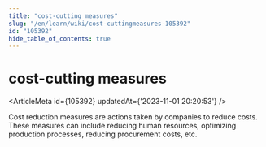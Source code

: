 ```yaml
---
title: "cost-cutting measures"
slug: "/en/learn/wiki/cost-cuttingmeasures-105392"
id: "105392"
hide_table_of_contents: true
---
```



<Breadcrumbs current="cost-cutting measures" />

# cost-cutting measures

<ArticleMeta id={105392} updatedAt={'2023-11-01 20:20:53'} />
<div className='border-solid border-b border-t-0 my-4 border-[var(--ifm-color-gray-300)]' />

Cost reduction measures are actions taken by companies to reduce costs. These measures can include reducing human resources, optimizing production processes, reducing procurement costs, etc.
